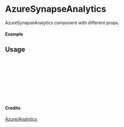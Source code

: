 
<Meta of={AzureSynapseAnalytics} title="Azure/Analytics/AzureSynapseAnalytics" />

# AzureSynapseAnalytics

AzureSynapseAnalytics component with different props.

#### Example

<Canvas of={AzureSynapseAnalytics.Primary} />

## Usage

```ts
import { AzureSynapseAnalytics } from "yadl-ui";

const Example = () => {
  return (
      <AzureSynapseAnalytics />
  );
};

export default Example;
```

#### Credits
[Azure/Analytics](https://learn.microsoft.com/en-us/azure/architecture/icons/)
